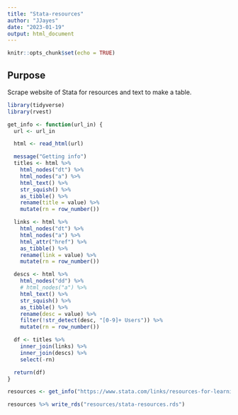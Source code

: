```yaml
---
title: "Stata-resources"
author: "JJayes"
date: "2023-01-19"
output: html_document
---
```


```r
knitr::opts_chunk$set(echo = TRUE)
```

## Purpose

Scrape website of Stata for resources and text to make a table.

```r
library(tidyverse)
library(rvest)

get_info <- function(url_in) {
  url <- url_in

  html <- read_html(url)

  message("Getting info")
  titles <- html %>%
    html_nodes("dt") %>%
    html_nodes("a") %>%
    html_text() %>%
    str_squish() %>%
    as_tibble() %>%
    rename(title = value) %>%
    mutate(rn = row_number())

  links <- html %>%
    html_nodes("dt") %>%
    html_nodes("a") %>%
    html_attr("href") %>%
    as_tibble() %>%
    rename(link = value) %>%
    mutate(rn = row_number())

  descs <- html %>%
    html_nodes("dd") %>%
    # html_nodes("a") %>%
    html_text() %>%
    str_squish() %>%
    as_tibble() %>%
    rename(desc = value) %>%
    filter(!str_detect(desc, "[0-9]+ Users")) %>%
    mutate(rn = row_number())

  df <- titles %>%
    inner_join(links) %>%
    inner_join(descs) %>%
    select(-rn)

  return(df)
}

resources <- get_info("https://www.stata.com/links/resources-for-learning-stata/")

resources %>% write_rds("resources/stata-resources.rds")

```

